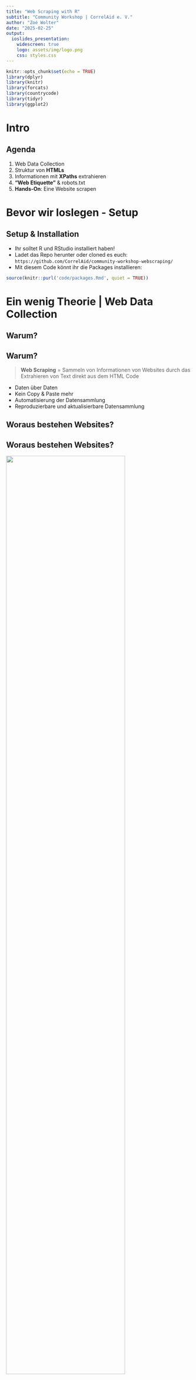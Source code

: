 ```yaml
---
title: "Web Scraping with R"
subtitle: "Community Workshop | CorrelAid e. V."
author: "Zoé Wolter"
date: "2025-02-25"
output: 
  ioslides_presentation:
    widescreen: true
    logo: assets/img/logo.png
    css: styles.css
---
```


```r
knitr::opts_chunk$set(echo = TRUE)
library(dplyr)
library(knitr)
library(forcats)
library(countrycode)
library(tidyr)
library(ggplot2)
```

# Intro

## Agenda
1. Web Data Collection 
2. Struktur von **HTMLs** 
3. Informationen mit **XPaths** extrahieren
4. **"Web Etiquette"** & robots.txt
5. **Hands-On**: Eine Website scrapen

# Bevor wir loslegen - Setup

## Setup & Installation
- Ihr solltet R und RStudio installiert haben!
- Ladet das Repo herunter oder cloned es euch: `https://github.com/CorrelAid/community-workshop-webscraping/`
- Mit diesem Code könnt ihr die Packages installieren: 

```r
source(knitr::purl('code/packages.Rmd', quiet = TRUE))
```

# Ein wenig Theorie | Web Data Collection

## Warum?

## Warum?
<blockquote>
**Web Scraping** = Sammeln von Informationen von Websites durch das Extrahieren von Text direkt aus dem HTML Code
</blockquote>

- Daten über Daten
- Kein Copy & Paste mehr
- Automatisierung der Datensammlung
- Reproduzierbare und aktualisierbare Datensammlung

## Woraus bestehen Websites?

## Woraus bestehen Websites?

![](assets/img/websites.png){width=80%}

## HTML (1)

- **H**ypertext **M**arkup **L**anguage
- Anweisungen an den Browser, was wann und wo **dargestellt** werden soll
- Für Web Scraping: Wir müssen HTML nicht schreiben können, aber die Struktur zu verstehen hilft sehr!
- Hierarchische Baum-Struktur
- Tags mit Attributen

## HTML (2)

![](assets/img/html.png){width=60% height=100%}

## HTML (2)

| Tag                               | Description                    |
|-----------------------------------|--------------------------------|
| `<a href=""></a>`                 | Link / URL                     |
| `<div>` and `<span>`              | Blocks to structure the page   |
| `<p></p>`                         | Paragraph                      |
| `<h1>`, `<h2>`,...                | Headers                        |
| `<ul>`, `<ol>`, `<dl>`            | Lists                          |
| `<li></li>`                       | Single list element            |
| `<br>`                            | Line break                     |
| `<b>`, `<i>`, `<strong>`          | Layout options                 |
| `<table>`, `<th>`, `<td>`, `<tr>` | Tables                         |
| `<script></script>`               | Script container               |

## XPath
- **X**ML **Path** Language
- **Abfragesprache** zum Extrahieren von Teilen von HTML/XML-Dateien
- Nutzt Tags, Attribute und Beziehungen zwischen **Nodes** und Tags
- Basiert auf **hierarchischer Struktur** der Nodes
- Absolute Pfade: '/html/body/div/p'
- Relative Pfade: '//p'

## robots.txt
- **Robots Exclusion Standard**
- Nachricht an (Suchmaschinen-)Crawler über Zugriff auf URLs
- Ziel: Vermeidung des Zusammenbruchs einer Website aufgrund zu vieler gleichzeitiger Anfragen 
- Definition eines **Crawl-Delay** (z.B. 5 Sek)
<br>
![](assets/img/robotstxt.png){width=50%}

## Web Scraping mit R - Packages 
![](assets/img/packages.png){width=100%}

# Hands-On | Web Scraping Workflow in R

## Website

$\longrightarrow$ URL der Website finden, die ihr scrapen wollt

```r
base_url <- 'https://www.bertelsmann-stiftung.de/'
projects_url <- 'https://www.bertelsmann-stiftung.de/en/our-projects/project-search?page=1'
```

## Seid nett! (1)

$\longrightarrow$ Sagt der Website, wer ihr seid!<br>
$\longrightarrow$ Checkt, ob ihr die Website scrapen dürft!<br>

```r
polite::bow(url = stringr::str_c(base_url), 
            user_agent = 'Workshop Web Data Collection - zoe.w@correlaid.org') -> session
```

```r
session
```

## Seid nett! (2)

```r
# session
# session$robotstxt
# session$robotstxt$permissions
# session$robotstxt$crawl_delay
```

$\longrightarrow$ Habt ihr die **Erlaubnis** zum Scrapen? <br>
$\longrightarrow$ Welches **Crawl-Delay** ist für die Website vorgegeben? <br>
$\longrightarrow$ Gibt es bestimmte **Regeln** für einige Bots? <br>

## HTMLs herunterladen (1)

1 - HTML Seite laden (als Liste von `<head>` und `<body>`) in R:

```r
# call the session you created
session %>% 
  # be polite & specify url path
  polite::nod(stringr::str_c('en/our-projects/project-search?page=1')) %>%
  # scrape!
  polite::scrape() -> projects_html
```

## HTMLs herunterladen (2)

2 - Best practice: HTMLs herunterladen und lokal speichern:

```r
# create directory to store the htmls
if (!dir.exists(here::here('assets', 'htmls'))) {
  dir.create(here::here('assets', 'htmls'))
}
# function to download htmls
download_html <- function(url, filename) {
  polite::nod(session, url) %>%
    polite::rip(destfile = filename,
                path = here::here('assets', 'htmls'),
                overwrite = TRUE)
  }
# call function to download html
download_html(stringr::str_c(base_url, 'en/our-projects/project-search?page=1'),
              'projects.html')
```


## XPath: Daten extrahieren (1)
$\longrightarrow$ Rechtsklick auf der Website $\rightarrow$ Untersuchen / Inspect $\rightarrow$  nach HTML node suchen <br>
$\longrightarrow$ [Selector Gadget](https://selectorgadget.com/): "SelectorGadget is an open source tool that makes CSS selector generation and discovery on complicated sites a breeze" <br>
$\longrightarrow$ Könnt ihr den XPath zum ersten Projekt auf der Website finden?

## XPath: Daten extrahieren (2)
//*[@id="c199640"]/div[2]/div/div[2]/div[2]/div[2]/<br>
div/div/div[**1**]/article/div[2]/div/div[2]/h2/a <br>

//*[@id="c199640"]/div[2]/div/div[2]/div[2]/div[2]/<br>
div/div/div[**2**]/article/div[2]/div/div[2]/h2/a

Jetzt wird der Titel des ersten Projekts gesucht: 

```r
projects_html %>%
  rvest::html_element(xpath = '//*[@id="c199640"]/div[2]/div/div[2]/div[2]/div[2]/
                               div/div/div[1]/article/div[2]/div/div[2]/h2/a') %>%
  rvest::html_text2()
```

## XPath: Daten extrahieren (3)

An welche Daten kommen wir noch?

```r
# url to project
projects_html %>%
  rvest::html_element(xpath = '//*[@id="c199640"]/div[2]/div/div[2]/div[2]/div[2]/
                               div/div/div[1]/article/div[2]/div/div[2]/h2/a') %>%
  rvest::html_attr('href')

# project description
projects_html %>%
  rvest::html_element(xpath = '//*[@id="c199640"]/div[2]/div/div[2]/div[2]/div[2]/
                               div/div/div[2]/article/div[2]/div/div[3]/div/p') %>%
  rvest::html_text2()
```

## Data Cleaning

Vor dem Bereinigen: Wir benötigen ein Data Frame!

```r
data.frame(
  project = projects_html %>%
    rvest::html_nodes(xpath = '//*[@id="c199640"]/div[2]/div/div[2]/div[2]/div[2]/
                               div/div/div[*]/article/div[2]/div/div[2]/h2/a') %>%
    rvest::html_text2(),
  text = projects_html %>%
    rvest::html_nodes(xpath = '//*[@id="c199640"]/div[2]/div/div[2]/div[2]/div[2]/
                               div/div/div[*]/article/div[2]/div/div[3]/div/p') %>%
    rvest::html_text2()
) -> df
```

## Data Cleaning

Vor dem Bereinigen: Wir benötigen ein Data Frame!

```r
df %>%
  summary()
```

## Daten speichern

Weil ihr euer Scraping Script nicht vor jeder Analyse neu laufen lassen wollt:

```r
saveRDS(df, file = here::here('data', 'projects.RDS'))
```

# Scraping at Scale

## Sraping at Scale (1)

- https://www.bertelsmann-stiftung.de/en/our-projects/project-search?page=1
- https://www.bertelsmann-stiftung.de/en/our-projects/project-search?page=2

```r
# define base URL
base_url <- 'https://www.bertelsmann-stiftung.de/'

# Be polite
session <- polite::bow(url = base_url,
                       user_agent = 'Workshop Web Data Collection - zoe.w@correlaid.org')

# Vektor to define all pages we want to have a look at
pages <- 1:7
```

## Sraping at Scale (2)

1 - Ladet ALLE HTML Seiten in R:

```r
# With purrr you can map over all numbers in the vector "pages"
purrr::map(.x = pages, ~ {
  #...you create the url for each of the pages...
  polite::nod(session, stringr::str_c('en/our-projects/project-search?page=', .x)) %>%
  #...and scrape the htmls!
    polite::scrape()
}) -> results
```

## Sraping at Scale (3)

2 - Best practice: Ladet alle HTMLs herunter und speichert sie lokal:

```r
# With purrr you can map over all numbers in the vector "pages"
purrr::map(.x = pages, ~ {
  #...you create the url for each of the pages...
  polite::nod(session, stringr::str_c('en/our-projects/project-search?page=', .x)) %>%
  #...and save!
    polite::rip(destfile = stringr::str_c('projects_', .x, '.html'),
                path = here::here('assets', 'htmls'),
                overwrite = TRUE)
})
```

## Scraping at Scale (4)

Erstellt einen Datensatz mit ALLEN Projekten:

```r
purrr::map_dfr(.x = results, ~ {
  data.frame(
  project = .x %>%
    rvest::html_nodes(xpath = '//*[@id="c199640"]/div[2]/div/div[2]/div[2]/div[2]/
                               div/div/div[*]/article/div[2]/div/div[2]/h2/a') %>%
    rvest::html_text2(),
  text = .x %>%
    rvest::html_nodes(xpath = '//*[@id="c199640"]/div[2]/div/div[2]/div[2]/div[2]/
                               div/div/div[*]/article/div[2]/div/div[3]/div/p') %>%
    rvest::html_text2()
  )
}) -> all_events
```

# Danke! | Bei Fragen meldet euch gerne bei zoe.w@correlaid.org! 
